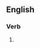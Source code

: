 ==English==

===Verb===
{{head|en|present participle}}

# {{present participle of|cube|lang=en|nocat=1}}